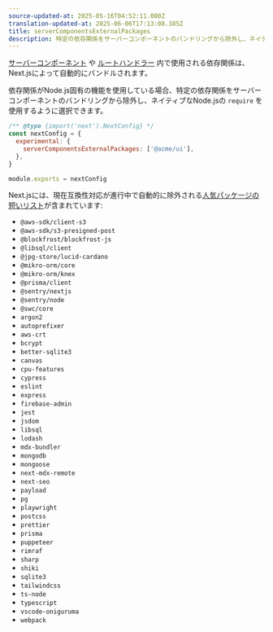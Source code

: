 ```yaml
---
source-updated-at: 2025-05-16T04:52:11.000Z
translation-updated-at: 2025-06-06T17:13:08.385Z
title: serverComponentsExternalPackages
description: 特定の依存関係をサーバーコンポーネントのバンドリングから除外し、ネイティブなNode.jsの `require` を使用します。
---
```


[サーバーコンポーネント](/docs/app/building-your-application/rendering/server-components) や [ルートハンドラー](/docs/app/building-your-application/routing/route-handlers) 内で使用される依存関係は、Next.jsによって自動的にバンドルされます。

依存関係がNode.js固有の機能を使用している場合、特定の依存関係をサーバーコンポーネントのバンドリングから除外し、ネイティブなNode.jsの `require` を使用するように選択できます。

```js filename="next.config.js"
/** @type {import('next').NextConfig} */
const nextConfig = {
  experimental: {
    serverComponentsExternalPackages: ['@acme/ui'],
  },
}

module.exports = nextConfig
```

Next.jsには、現在互換性対応が進行中で自動的に除外される[人気パッケージの短いリスト](https://github.com/vercel/next.js/blob/canary/packages/next/src/lib/server-external-packages.json)が含まれています:

- `@aws-sdk/client-s3`
- `@aws-sdk/s3-presigned-post`
- `@blockfrost/blockfrost-js`
- `@libsql/client`
- `@jpg-store/lucid-cardano`
- `@mikro-orm/core`
- `@mikro-orm/knex`
- `@prisma/client`
- `@sentry/nextjs`
- `@sentry/node`
- `@swc/core`
- `argon2`
- `autoprefixer`
- `aws-crt`
- `bcrypt`
- `better-sqlite3`
- `canvas`
- `cpu-features`
- `cypress`
- `eslint`
- `express`
- `firebase-admin`
- `jest`
- `jsdom`
- `libsql`
- `lodash`
- `mdx-bundler`
- `mongodb`
- `mongoose`
- `next-mdx-remote`
- `next-seo`
- `payload`
- `pg`
- `playwright`
- `postcss`
- `prettier`
- `prisma`
- `puppeteer`
- `rimraf`
- `sharp`
- `shiki`
- `sqlite3`
- `tailwindcss`
- `ts-node`
- `typescript`
- `vscode-oniguruma`
- `webpack`